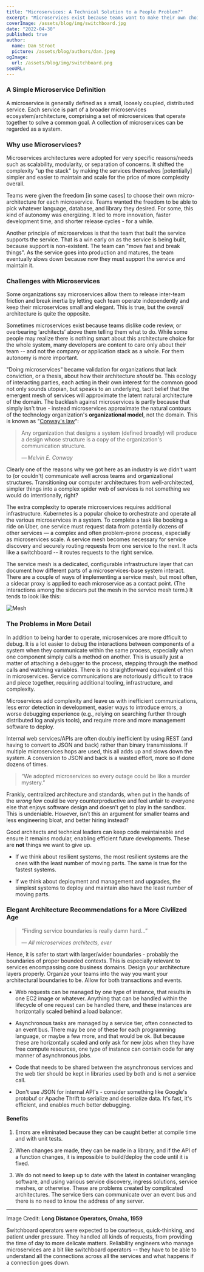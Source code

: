 ```yaml
---
title: "Microservices: A Technical Solution to a People Problem?"
excerpt: "Microservices exist because teams want to make their own choices, dislike code review or overbearing ‘architects’ above them, and to a lesser extent want to try different and newer languages. This feels good, but..."
coverImage: /assets/blog/img/switchboard.jpg
date: "2022-04-30"
published: true
author:
  name: Dan Stroot
  picture: /assets/blog/authors/dan.jpeg
ogImage:
  url: /assets/blog/img/switchboard.png
seoURL:
---
```


### A Simple Microservice Definition

A microservice is generally defined as a small, loosely coupled, distributed service. Each service is part of a broader microservices ecosystem/architecture, comprising a set of microservices that operate together to solve a common goal. A collection of microservices can be regarded as a system.

### Why use Microservices?

Microservices architectures were adopted for very specific reasons/needs such as scalability, modularity, or separation of concerns. It shifted the complexity "up the stack" by making the services themselves [potentially] simpler and easier to maintain and scale for the price of more complexity overall.

Teams were given the freedom [in some cases] to choose their own micro-architecture for each microservice. Teams wanted the freedom to be able to pick whatever language, database, and library they desired. For some, this kind of autonomy was energizing. It led to more innovation, faster development time, and shorter release cycles - for a while.

Another principle of microservices is that the team that built the service supports the service. That is a win early on as the service is being built, because support is non-existent. The team can "move fast and break things". As the service goes into production and matures, the team eventually slows down because now they must support the service and maintain it.

### Challenges with Microservices

Some organizations say microservices allow them to release inter-team friction and break inertia by letting each team operate independently and keep their microservices small and elegant. This is true, but the _overall_ architecture is quite the opposite.

Sometimes microservices exist because teams dislike code review, or overbearing ‘architects’ above them telling them what to do. While some people may realize there is nothing smart about this architecture choice for the whole system, many developers are content to care only about their team -- and not the company or application stack as a whole. For them autonomy is more important.

"Doing microservices" became validation for organizations that lack conviction, or a thesis, about how their architecture _should_ be. This ecology of interacting parties, each acting in their own interest for the common good not only sounds utopian, but speaks to an underlying, tacit belief that the emergent mesh of services will approximate the latent natural architecture of the domain. The backlash against microservices is partly because that simply isn't true - instead microservices approximate the natural contours of the technology organization's **organizational model**, not the domain. This is known as "[Conway's law](https://en.m.wikipedia.org/wiki/Conway's_law)":

> Any organization that designs a system (defined broadly) will produce a design whose structure is a copy of the organization's communication structure.
>
> <cite>&mdash; Melvin E. Conway</cite>

Clearly one of the reasons why we got here as an industry is we didn’t want to (or couldn't) communicate well across teams and organizational structures. Transitioning our computer architectures from well-architected, simpler things into a complex spider web of services is not something we would do intentionally, right?

The extra complexity to operate microservices requires additional infrastructure. Kubernetes is a popular choice to orchestrate and operate all the various microservices in a system. To complete a task like booking a ride on Uber, one service must request data from potentially dozens of other services — a complex and often problem-prone process, especially as microservices scale. A service mesh becomes necessary for service discovery and securely routing requests from one service to the next. It acts like a switchboard -- it routes requests to the right service.

The service mesh is a dedicated, configurable infrastructure layer that can document how different parts of a microservices-base system interact. There are a couple of ways of implementing a service mesh, but most often, a sidecar proxy is applied to each microservice as a contact point. (The interactions among the sidecars put the mesh in the service mesh term.) It tends to look like this:

![Mesh](/assets/blog/img/service-mesh-1680.png)

### The Problems in More Detail

In addition to being harder to operate, microservices are more dfficult to debug. It is a lot easier to debug the interactions between components of a system when they communicate within the same process, especially when one component simply calls a method on another. This is usually just a matter of attaching a debugger to the process, stepping through the method calls and watching variables. There is no straightforward equivalent of this in microservices. Service communications are notoriously difficult to trace and piece together, requiring additional tooling, infrastructure, and complexity.

<YouTube link="https://youtu.be/y8OnoxKotPQ" />

Microservices add complexity and leave us with inefficient communications, less error detection in development, easier ways to introduce errors, a worse debugging experience (e.g., relying on searching further through distributed log analysis tools), and require more and more management software to deploy.

Internal web services/APIs are often doubly inefficient by using REST (and having to convert to JSON and back) rather than binary transmissions. If multiple microservices hops are used, this all adds up and slows down the system. A conversion to JSON and back is a wasted effort, more so if done dozens of times.

> “We adopted microservices so every outage could be like a murder mystery.”

Frankly, centralized architecture and standards, when put in the hands of the _wrong_ few could be very counterproductive and feel unfair to everyone else that enjoys software design and doesn’t get to play in the sandbox. This is undeniable. However, isn’t this an argument for smaller teams and less engineering bloat, and better hiring instead?

Good architects and technical leaders can keep code maintainable and ensure it remains modular, enabling efficient future developments. These are **not** things we want to give up.

- If we think about resilient systems, the most resilient systems are the ones with the least number of moving parts. The same is true for the fastest systems.

- If we think about deployment and management and upgrades, the simplest systems to deploy and maintain also have the least number of moving parts.

### Elegant Architecture Recommendations for a More Civilized Age

> “Finding service boundaries is really damn hard…”
>
> <cite>&mdash; All microservices architects, ever</cite>

Hence, it is safer to start with larger/wider boundaries - probably the boundaries of proper bounded contexts. This is especially relevant to services encompassing core business domains. Design your architecture layers properly. Organize your teams into the way you want your architectural boundaries to be. Allow for both transactions and events.

- Web requests can be managed by one type of instance, that results in one EC2 image or whatever. Anything that can be handled within the lifecycle of one request can be handled there, and these instances are horizontally scaled behind a load balancer.

- Asynchronous tasks are managed by a service tier, often connected to an event bus. There may be one of these for each programming language, or maybe a few more, and that would be ok. But because these are horizontally scaled and only ask for new jobs when they have free compute resources, one type of instance can contain code for any manner of asynchronous jobs.

- Code that needs to be shared between the asynchronous services and the web tier should be kept in libraries used by both and is not a service call.

- Don't use JSON for internal API's - consider something like Google's protobuf or Apache Thrift to serialize and deserialize data. It's fast, it's efficient, and enables much better debugging.

#### Benefits

1. Errors are eliminated because they can be caught better at compile time and with unit tests.

2. When changes are made, they can be made in a library, and if the API of a function changes, it is impossible to build/deploy the code until it is fixed.

3. We do not need to keep up to date with the latest in container wrangling software, and using various service discovery, ingress solutions, service meshes, or otherwise. These are problems created by complicated architectures. The service tiers can communicate over an event bus and there is no need to know the address of any server.

---

Image Credit: **Long Distance Operators, Omaha, 1959**

<span className="text-sm">
  Switchboard operators were expected to be courteous, quick-thinking, and
  patient under pressure. They handled all kinds of requests, from providing the
  time of day to more delicate matters. Reliability engineers who manage
  microservices are a bit like switchboard operators -- they have to be able to
  understand all the connections across all the services and what happens if a
  connection goes down.
</span>

